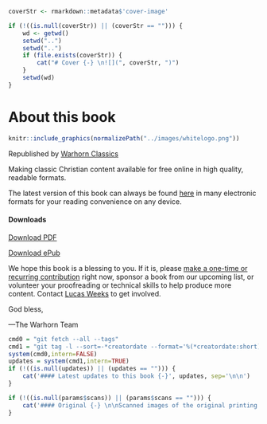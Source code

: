 ``` r
coverStr <- rmarkdown::metadata$'cover-image'

if (!((is.null(coverStr)) || (coverStr == ""))) {
	wd <- getwd()
	setwd("..")
	setwd("..")
	if (file.exists(coverStr)) {
		cat("# Cover {-} \n![](", coverStr, ")")
	}
	setwd(wd)
}
```


# About this book {-}

```r
knitr::include_graphics(normalizePath("../images/whitelogo.png"))
```

::: {.center}
Republished by [Warhorn Classics](https://classics.warhornmedia.com/)
:::

Making classic Christian content available for free online in high quality, readable formats. 

The latest version of this book can always be found [here](`r rmarkdown::metadata$url`) in many electronic formats for your reading convenience on any device.

#### Downloads {-}
<i class="fa fa-file-pdf-o" aria-hidden="true"></i> [Download PDF](`r rmarkdown::metadata$url`/`r bookdown:::book_filename()`.pdf)

<i class="fa fa-book" aria-hidden="true"></i> [Download ePub](`r rmarkdown::metadata$url`/`r bookdown:::book_filename()`.epub)

We hope this book is a blessing to you. If it is, please [make a one-time or recurring contribution](https://warhornmedia.com/give) right now, sponsor a book from our upcoming list, or volunteer your proofreading or technical skills to help produce more content. Contact [Lucas Weeks](mailto:lucas@beggarsborn.com) to get involved.

God bless,

—The Warhorn Team


``` r
cmd0 = "git fetch --all --tags"
cmd1 = "git tag -l --sort=-*creatordate --format='%(*creatordate:short) | %(tag) | %(contents)'"
system(cmd0,intern=FALSE)
updates = system(cmd1,intern=TRUE)
if (!((is.null(updates)) || (updates == ""))) {
    cat('#### Latest updates to this book {-}', updates, sep='\n\n')
}
```

``` r
if (!((is.null(params$scans)) || (params$scans == ""))) {
	cat('#### Original {-} \n\nScanned images of the original printing of this book are available [here](', params$scans, ').\n')
}
```
